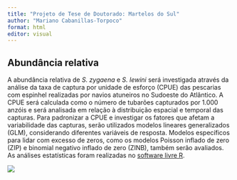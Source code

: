 ---
title: "Projeto de Tese de Doutorado: Martelos do Sul"
author: "Mariano Cabanillas-Torpoco"
format: html
editor: visual
---


## Abundância relativa

A abundância relativa de *S. zygaena* e *S. lewini* será investigada através da análise da taxa de captura por unidade de esforço (CPUE) das pescarias com espinhel realizadas por navios atuneiros no Sudoeste do Atlântico. A CPUE será calculada como o número de tubarões capturados por 1.000 anzóis e será analisada em relação à distribuição espacial e temporal das capturas. Para padronizar a CPUE e investigar os fatores que afetam a variabilidade das capturas, serão utilizados modelos lineares generalizados (GLM), considerando diferentes variáveis de resposta. Modelos específicos para lidar com excesso de zeros, como os modelos Poisson inflado de zero (ZIP) e binomial negativo inflado de zero (ZINB), também serão avaliados. As análises estatísticas foram realizadas no [software livre R](https://cran.r-project.org/).

![](webcpue.png)